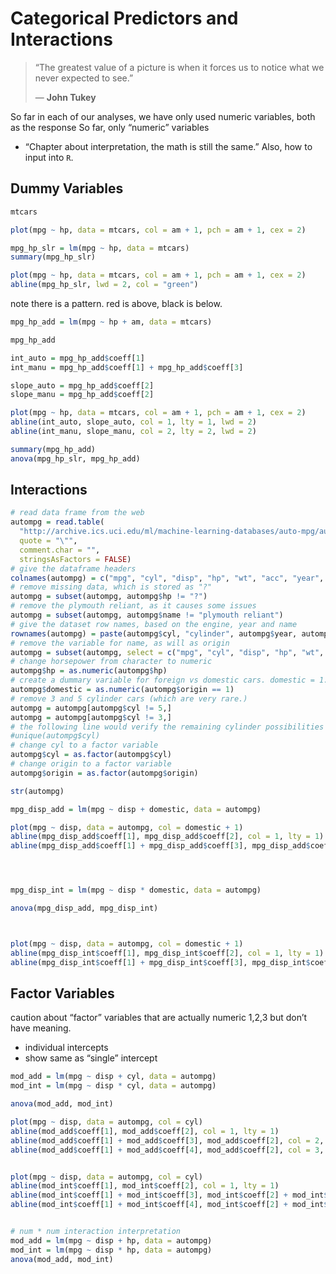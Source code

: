 # Categorical Predictors and Interactions

> "The greatest value of a picture is when it forces us to notice what we never expected to see."
>
> --- **John Tukey**

So far in each of our analyses, we have only used numeric variables, both as the response
So far, only "numeric" variables

- "Chapter about interpretation, the math is still the same." Also, how to input into `R`.

## Dummy Variables

```r
mtcars
```

```r
plot(mpg ~ hp, data = mtcars, col = am + 1, pch = am + 1, cex = 2)
```

```r
mpg_hp_slr = lm(mpg ~ hp, data = mtcars)
summary(mpg_hp_slr)
```

```r
plot(mpg ~ hp, data = mtcars, col = am + 1, pch = am + 1, cex = 2)
abline(mpg_hp_slr, lwd = 2, col = "green")
```

note there is a pattern. red is above, black is below.

```r
mpg_hp_add = lm(mpg ~ hp + am, data = mtcars)
```

```r
mpg_hp_add
```

```r
int_auto = mpg_hp_add$coeff[1]
int_manu = mpg_hp_add$coeff[1] + mpg_hp_add$coeff[3]

slope_auto = mpg_hp_add$coeff[2]
slope_manu = mpg_hp_add$coeff[2]
```

```r
plot(mpg ~ hp, data = mtcars, col = am + 1, pch = am + 1, cex = 2)
abline(int_auto, slope_auto, col = 1, lty = 1, lwd = 2)
abline(int_manu, slope_manu, col = 2, lty = 2, lwd = 2)
```

```r
summary(mpg_hp_add)
anova(mpg_hp_slr, mpg_hp_add)
```

## Interactions

```r
# read data frame from the web
autompg = read.table(
  "http://archive.ics.uci.edu/ml/machine-learning-databases/auto-mpg/auto-mpg.data",
  quote = "\"",
  comment.char = "",
  stringsAsFactors = FALSE)
# give the dataframe headers
colnames(autompg) = c("mpg", "cyl", "disp", "hp", "wt", "acc", "year", "origin", "name")
# remove missing data, which is stored as "?"
autompg = subset(autompg, autompg$hp != "?")
# remove the plymouth reliant, as it causes some issues
autompg = subset(autompg, autompg$name != "plymouth reliant")
# give the dataset row names, based on the engine, year and name
rownames(autompg) = paste(autompg$cyl, "cylinder", autompg$year, autompg$name)
# remove the variable for name, as will as origin
autompg = subset(autompg, select = c("mpg", "cyl", "disp", "hp", "wt", "acc", "year", "origin"))
# change horsepower from character to numeric
autompg$hp = as.numeric(autompg$hp)
# create a dummary variable for foreign vs domestic cars. domestic = 1.
autompg$domestic = as.numeric(autompg$origin == 1)
# remove 3 and 5 cylinder cars (which are very rare.)
autompg = autompg[autompg$cyl != 5,]
autompg = autompg[autompg$cyl != 3,]
# the following line would verify the remaining cylinder possibilities are 4, 6, 8
#unique(autompg$cyl)
# change cyl to a factor variable
autompg$cyl = as.factor(autompg$cyl)
# change origin to a factor variable
autompg$origin = as.factor(autompg$origin)
```

```r
str(autompg)
```



```r
mpg_disp_add = lm(mpg ~ disp + domestic, data = autompg)

plot(mpg ~ disp, data = autompg, col = domestic + 1)
abline(mpg_disp_add$coeff[1], mpg_disp_add$coeff[2], col = 1, lty = 1)
abline(mpg_disp_add$coeff[1] + mpg_disp_add$coeff[3], mpg_disp_add$coeff[2], col = 2, lty = 2)




mpg_disp_int = lm(mpg ~ disp * domestic, data = autompg)

anova(mpg_disp_add, mpg_disp_int)



plot(mpg ~ disp, data = autompg, col = domestic + 1)
abline(mpg_disp_int$coeff[1], mpg_disp_int$coeff[2], col = 1, lty = 1)
abline(mpg_disp_int$coeff[1] + mpg_disp_int$coeff[3], mpg_disp_int$coeff[2] + mpg_disp_int$coeff[4], col = 2, lty = 2)

```


## Factor Variables


caution about "factor" variables that are actually numeric 1,2,3 but don't have meaning.


- individual intercepts
- show same as "single" intercept













```r



mod_add = lm(mpg ~ disp + cyl, data = autompg)
mod_int = lm(mpg ~ disp * cyl, data = autompg)

anova(mod_add, mod_int)

plot(mpg ~ disp, data = autompg, col = cyl)
abline(mod_add$coeff[1], mod_add$coeff[2], col = 1, lty = 1)
abline(mod_add$coeff[1] + mod_add$coeff[3], mod_add$coeff[2], col = 2, lty = 2)
abline(mod_add$coeff[1] + mod_add$coeff[4], mod_add$coeff[2], col = 3, lty = 3)


plot(mpg ~ disp, data = autompg, col = cyl)
abline(mod_int$coeff[1], mod_int$coeff[2], col = 1, lty = 1)
abline(mod_int$coeff[1] + mod_int$coeff[3], mod_int$coeff[2] + mod_int$coeff[5], col = 2, lty = 2)
abline(mod_int$coeff[1] + mod_int$coeff[4], mod_int$coeff[2] + mod_int$coeff[6], col = 3, lty = 3)


# num * num interaction interpretation
mod_add = lm(mpg ~ disp + hp, data = autompg)
mod_int = lm(mpg ~ disp * hp, data = autompg)
anova(mod_add, mod_int)


```

